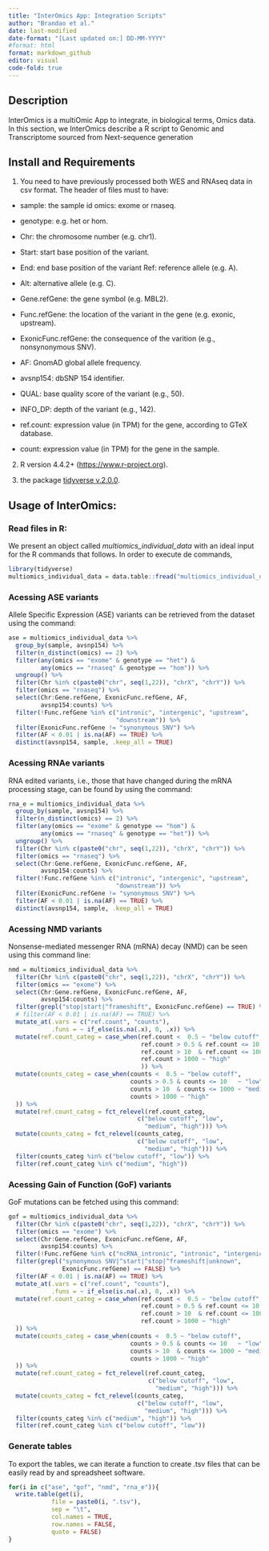 ```yaml
---
title: "InterOmics App: Integration Scripts"
author: "Brandao et al."
date: last-modified
date-format: "[Last updated on:] DD-MM-YYYY"
#format: html
format: markdown_github
editor: visual
code-fold: true
---
```


## Description

InterOmics is a multiOmic App to integrate, in biological terms, Omics data. In this section, we InterOmics describe a R script to Genomic and Transcriptome sourced from Next-sequence generation

## Install and Requirements

1)  You need to have previously processed both WES and RNAseq data in csv format. The header of files must to have:

-   sample: the sample id omics: exome or rnaseq.

-   genotype: e.g. het or hom.

-   Chr: the chromosome number (e.g. chr1).

-   Start: start base position of the variant.

-   End: end base position of the variant Ref: reference allele (e.g. A).

-   Alt: alternative allele (e.g. C).

-   Gene.refGene: the gene symbol (e.g. MBL2).

-   Func.refGene: the location of the variant in the gene (e.g. exonic, upstream).

-   ExonicFunc.refGene: the consequence of the varition (e.g., nonsynonymous SNV).

-   AF: GnomAD global allele frequency.

-   avsnp154: dbSNP 154 identifier.

-   QUAL: base quality score of the variant (e.g., 50).

-   INFO_DP: depth of the variant (e.g., 142).

-   ref.count: expression value (in TPM) for the gene, according to GTeX database.

-   count: expression value (in TPM) for the gene in the sample.

2.  R version 4.4.2+ (<https://www.r-project.org>).

3.  the package [tidyverse v.2.0.0](https://www.tidyverse.org/).

## Usage of InterOmics:

### Read files in R:

We present an object called *multiomics_individual_data* with an ideal input for the R commands that follows. In order to execute de commands,

```r

library(tidyverse)
multiomics_individual_data = data.table::fread("multiomics_individual_data.zip")

```

### Acessing ASE variants

Allele Specific Expression (ASE) variants can be retrieved from the dataset using the command:

```r

ase = multiomics_individual_data %>% 
  group_by(sample, avsnp154) %>%
  filter(n_distinct(omics) == 2) %>%
  filter(any(omics == "exome" & genotype == "het") & 
         any(omics == "rnaseq" & genotype == "hom")) %>%
  ungroup() %>% 
  filter(Chr %in% c(paste0("chr", seq(1,22)), "chrX", "chrY")) %>% 
  filter(omics == "rnaseq") %>% 
  select(Chr:Gene.refGene, ExonicFunc.refGene, AF,
         avsnp154:counts) %>%
  filter(!Func.refGene %in% c("intronic", "intergenic", "upstream",
                              "downstream")) %>%
  filter(ExonicFunc.refGene != "synonymous SNV") %>%
  filter(AF < 0.01 | is.na(AF) == TRUE) %>%
  distinct(avsnp154, sample, .keep_all = TRUE)

```

### Acessing RNAe variants

RNA edited variants, i.e., those that have changed during the mRNA processing stage, can be found by using the command:

```r

rna_e = multiomics_individual_data %>%
  group_by(sample, avsnp154) %>%
  filter(n_distinct(omics) == 2) %>%
  filter(any(omics == "exome" & genotype == "hom") & 
         any(omics == "rnaseq" & genotype == "het")) %>%
  ungroup() %>% 
  filter(Chr %in% c(paste0("chr", seq(1,22)), "chrX", "chrY")) %>% 
  filter(omics == "rnaseq") %>% 
  select(Chr:Gene.refGene, ExonicFunc.refGene, AF, 
         avsnp154:counts) %>% 
  filter(!Func.refGene %in% c("intronic", "intergenic", "upstream",
                              "downstream")) %>%
  filter(ExonicFunc.refGene != "synonymous SNV") %>%
  filter(AF < 0.01 | is.na(AF) == TRUE) %>%
  distinct(avsnp154, sample, .keep_all = TRUE)

```

### Acessing NMD variants

Nonsense-mediated messenger RNA (mRNA) decay (NMD) can be seen using this command line:

```r

nmd = multiomics_individual_data %>% 
  filter(Chr %in% c(paste0("chr", seq(1,22)), "chrX", "chrY")) %>% 
  filter(omics == "exome") %>% 
  select(Chr:Gene.refGene, ExonicFunc.refGene, AF, 
         avsnp154:counts) %>% 
  filter(grepl("stop|start|^frameshift", ExonicFunc.refGene) == TRUE) %>% 
  # filter(AF < 0.01 | is.na(AF) == TRUE) %>%
  mutate_at(.vars = c("ref.count", "counts"),
            .funs = ~ if_else(is.na(.x), 0, .x)) %>% 
  mutate(ref.count_categ = case_when(ref.count <  0.5 ~ "below cutoff",
                                     ref.count > 0.5 & ref.count <= 10   ~ "low",
                                     ref.count > 10  & ref.count <= 1000 ~ "medium",
                                     ref.count > 1000 ~ "high"
                                     )) %>% 
  mutate(counts_categ = case_when(counts <  0.5 ~ "below cutoff",
                                  counts > 0.5 & counts <= 10   ~ "low",
                                  counts > 10  & counts <= 1000 ~ "medium",
                                  counts > 1000 ~ "high"
  )) %>%
  mutate(ref.count_categ = fct_relevel(ref.count_categ, 
                                    c("below cutoff", "low",
                                      "medium", "high"))) %>% 
  mutate(counts_categ = fct_relevel(counts_categ, 
                                    c("below cutoff", "low",
                                      "medium", "high"))) %>% 
  filter(counts_categ %in% c("below cutoff", "low")) %>% 
  filter(ref.count_categ %in% c("medium", "high")) 

```

### Acessing Gain of Function (GoF) variants

GoF mutations can be fetched using this command:

```r

gof = multiomics_individual_data %>% 
  filter(Chr %in% c(paste0("chr", seq(1,22)), "chrX", "chrY")) %>% 
  filter(omics == "exome") %>% 
  select(Chr:Gene.refGene, ExonicFunc.refGene, AF, 
         avsnp154:counts) %>% 
  filter(!Func.refGene %in% c("ncRNA_intronic", "intronic", "intergenic")) %>%
  filter(grepl("synonymous SNV|^start|^stop|^frameshift|unknown", 
               ExonicFunc.refGene) == FALSE) %>%
  filter(AF < 0.01 | is.na(AF) == TRUE) %>%
  mutate_at(.vars = c("ref.count", "counts"),
            .funs = ~ if_else(is.na(.x), 0, .x)) %>% 
  mutate(ref.count_categ = case_when(ref.count <  0.5 ~ "below cutoff",
                                     ref.count > 0.5 & ref.count <= 10   ~ "low",
                                     ref.count > 10  & ref.count <= 1000 ~ "medium",
                                     ref.count > 1000 ~ "high"
  )) %>% 
  mutate(counts_categ = case_when(counts <  0.5 ~ "below cutoff",
                                  counts > 0.5 & counts <= 10   ~ "low",
                                  counts > 10  & counts <= 1000 ~ "medium",
                                  counts > 1000 ~ "high"
  )) %>%
  mutate(ref.count_categ = fct_relevel(ref.count_categ, 
                                       c("below cutoff", "low",
                                         "medium", "high"))) %>% 
  mutate(counts_categ = fct_relevel(counts_categ, 
                                    c("below cutoff", "low",
                                      "medium", "high"))) %>% 
  filter(counts_categ %in% c("medium", "high")) %>% 
  filter(ref.count_categ %in% c("below cutoff", "low"))

```

### Generate tables

To export the tables, we can iterate a function to create .tsv files that can be easily read by and spreadsheet software.

```r

for(i in c("ase", "gof", "nmd", "rna_e")){
  write.table(get(i), 
            file = paste0(i, ".tsv"), 
            sep = "\t", 
            col.names = TRUE, 
            row.names = FALSE, 
            quote = FALSE)
}

```
